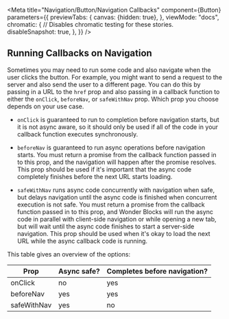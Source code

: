

<Meta
    title="Navigation/Button/Navigation Callbacks"
    component={Button}
    parameters={{
        previewTabs: {
            canvas: {hidden: true},
        },
        viewMode: "docs",
        chromatic: {
            // Disables chromatic testing for these stories.
            disableSnapshot: true,
        },
    }}
/>

## Running Callbacks on Navigation

Sometimes you may need to run some code and also navigate when the user
clicks the button. For example, you might want to send a request to the
server and also send the user to a different page. You can do this by
passing in a URL to the `href` prop and also passing in a callback
function to either the `onClick`, `beforeNav`, or `safeWithNav` prop.
Which prop you choose depends on your use case.

- `onClick` is guaranteed to run to completion before navigation starts,
  but it is not async aware, so it should only be used if all of the code
  in your callback function executes synchronously.

- `beforeNav` is guaranteed to run async operations before navigation
  starts. You must return a promise from the callback function passed in
  to this prop, and the navigation will happen after the promise
  resolves. This prop should be used if it's important that the async code
  completely finishes before the next URL starts loading.

- `safeWithNav` runs async code concurrently with navigation when safe,
  but delays navigation until the async code is finished when
  concurrent execution is not safe. You must return a promise from the
  callback function passed in to this prop, and Wonder Blocks will run
  the async code in parallel with client-side navigation or while opening
  a new tab, but will wait until the async code finishes to start a
  server-side navigation. This prop should be used when it's okay to load
  the next URL while the async callback code is running.

This table gives an overview of the options:

| Prop         | Async safe? | Completes before navigation? |
|--------------|-------------|------------------------------|
| onClick      | no          | yes                          |
| beforeNav    | yes         | yes                          |
| safeWithNav  | yes         | no                           |



